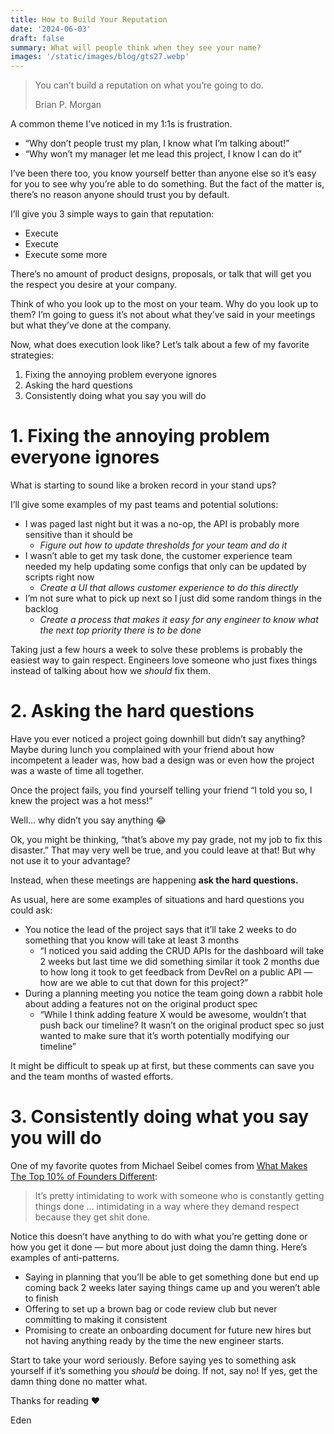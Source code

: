```yaml
---
title: How to Build Your Reputation
date: '2024-06-03'
draft: false
summary: What will people think when they see your name?
images: '/static/images/blog/gts27.webp'
---
```


> You can’t build a reputation on what you’re going to do.
>
> Brian P. Morgan

A common theme I’ve noticed in my 1:1s is frustration.

- “Why don’t people trust my plan, I know what I’m talking about!”
- “Why won’t my manager let me lead this project, I know I can do it”

I’ve been there too, you know yourself better than anyone else so it’s easy for you to see why you’re able to do something. But the fact of the matter is, there’s no reason anyone should trust you by default.

I’ll give you 3 simple ways to gain that reputation:

- Execute
- Execute
- Execute some more

There’s no amount of product designs, proposals, or talk that will get you the respect you desire at your company.

Think of who you look up to the most on your team. Why do you look up to them? I’m going to guess it’s not about what they’ve said in your meetings but what they’ve done at the company.

Now, what does execution look like? Let’s talk about a few of my favorite strategies:

1. Fixing the annoying problem everyone ignores
2. Asking the hard questions
3. Consistently doing what you say you will do

# 1. Fixing the annoying problem everyone ignores

What is starting to sound like a broken record in your stand ups?

I’ll give some examples of my past teams and potential solutions:

- I was paged last night but it was a no-op, the API is probably more sensitive than it should be
    - _Figure out how to update thresholds for your team and do it_
- I wasn’t able to get my task done, the customer experience team needed my help updating some configs that only can be updated by scripts right now
    - _Create a UI that allows customer experience to do this directly_
- I’m not sure what to pick up next so I just did some random things in the backlog
    - _Create a process that makes it easy for any engineer to know what the next top priority there is to be done_

Taking just a few hours a week to solve these problems is probably the easiest way to gain respect. Engineers love someone who just fixes things instead of talking about how we _should_ fix them.

# 2. Asking the hard questions

Have you ever noticed a project going downhill but didn’t say anything? Maybe during lunch you complained with your friend about how incompetent a leader was, how bad a design was or even how the project was a waste of time all together.

Once the project fails, you find yourself telling your friend “I told you so, I knew the project was a hot mess!”

Well… why didn’t you say anything 😂

Ok, you might be thinking, “that’s above my pay grade, not my job to fix this disaster.” That may very well be true, and you could leave at that! But why not use it to your advantage?

Instead, when these meetings are happening **ask the hard questions.**

As usual, here are some examples of situations and hard questions you could ask:

- You notice the lead of the project says that it’ll take 2 weeks to do something that you know will take at least 3 months
    - “I noticed you said adding the CRUD APIs for the dashboard will take 2 weeks but last time we did something similar it took 2 months due to how long it took to get feedback from DevRel on a public API — how are we able to cut that down for this project?”
- During a planning meeting you notice the team going down a rabbit hole about adding a features not on the original product spec
    - “While I think adding feature X would be awesome, wouldn’t that push back our timeline? It wasn’t on the original product spec so just wanted to make sure that it’s worth potentially modifying our timeline”

It might be difficult to speak up at first, but these comments can save you and the team months of wasted efforts.

# 3. Consistently doing what you say you will do

One of my favorite quotes from Michael Seibel comes from [What Makes The Top 10% of Founders Different](https://www.youtube.com/watch?v=ZtfTOuSHGg8):

> It’s pretty intimidating to work with someone who is constantly getting things done … intimidating in a way where they demand respect because they get shit done.

Notice this doesn’t have anything to do with what you’re getting done or how you get it done — but more about just doing the damn thing. Here’s examples of anti-patterns.

- Saying in planning that you’ll be able to get something done but end up coming back 2 weeks later saying things came up and you weren’t able to finish
- Offering to set up a brown bag or code review club but never committing to making it consistent
- Promising to create an onboarding document for future new hires but not having anything ready by the time the new engineer starts.

Start to take your word seriously. Before saying yes to something ask yourself if it’s something you _should_ be doing. If not, say no! If yes, get the damn thing done no matter what.

Thanks for reading ❤️

Eden

